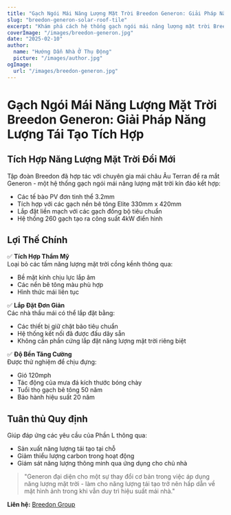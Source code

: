 ```yaml
---
title: "Gạch Ngói Mái Năng Lượng Mặt Trời Breedon Generon: Giải Pháp Năng Lượng Tái Tạo Tích Hợp"
slug: "breedon-generon-solar-roof-tile"
excerpt: "Khám phá cách hệ thống gạch ngói mái năng lượng mặt trời Breedon Generon tích hợp sản xuất năng lượng tái tạo với thẩm mỹ mái truyền thống."
coverImage: "/images/breedon-generon.jpg"
date: "2025-02-10"
author:
  name: "Hướng Dẫn Nhà Ở Thụ Động"
  picture: "/images/author.jpg"
ogImage:
  url: "/images/breedon-generon.jpg"
---
```


# Gạch Ngói Mái Năng Lượng Mặt Trời Breedon Generon: Giải Pháp Năng Lượng Tái Tạo Tích Hợp

## Tích Hợp Năng Lượng Mặt Trời Đổi Mới

Tập đoàn Breedon đã hợp tác với chuyên gia mái châu Âu Terran để ra mắt Generon - một hệ thống gạch ngói mái năng lượng mặt trời kín đáo kết hợp:

- Các tế bào PV đơn tinh thể 3.2mm
- Tích hợp với các gạch nền bê tông Elite 330mm x 420mm
- Lắp đặt liền mạch với các gạch đồng bộ tiêu chuẩn
- Hệ thống 260 gạch tạo ra công suất 4kW điển hình

## Lợi Thế Chính

✅ **Tích Hợp Thẩm Mỹ**  
Loại bỏ các tấm năng lượng mặt trời cồng kềnh thông qua:
- Bề mặt kính chịu lực lắp âm
- Các nền bê tông màu phù hợp
- Hình thức mái liên tục

✅ **Lắp Đặt Đơn Giản**  
Các nhà thầu mái có thể lắp đặt bằng:
- Các thiết bị giữ chặt bão tiêu chuẩn
- Hệ thống kết nối đã được đấu dây sẵn
- Không cần phần cứng lắp đặt năng lượng mặt trời riêng biệt

✅ **Độ Bền Tăng Cường**  
Được thử nghiệm để chịu đựng:
- Gió 120mph
- Tác động của mưa đá kích thước bóng chày
- Tuổi thọ gạch bê tông 50 năm
- Bảo hành hiệu suất 20 năm

## Tuân thủ Quy định

Giúp đáp ứng các yêu cầu của Phần L thông qua:
- Sản xuất năng lượng tái tạo tại chỗ
- Giảm thiểu lượng carbon trong hoạt động
- Giám sát năng lượng thông minh qua ứng dụng cho chủ nhà

> "Generon đại diện cho một sự thay đổi cơ bản trong việc áp dụng năng lượng mặt trời - làm cho năng lượng tái tạo trở nên hấp dẫn về mặt hình ảnh trong khi vẫn duy trì hiệu suất mái nhà."  

**Liên hệ:** [Breedon Group](https://www.breedongroup.com)